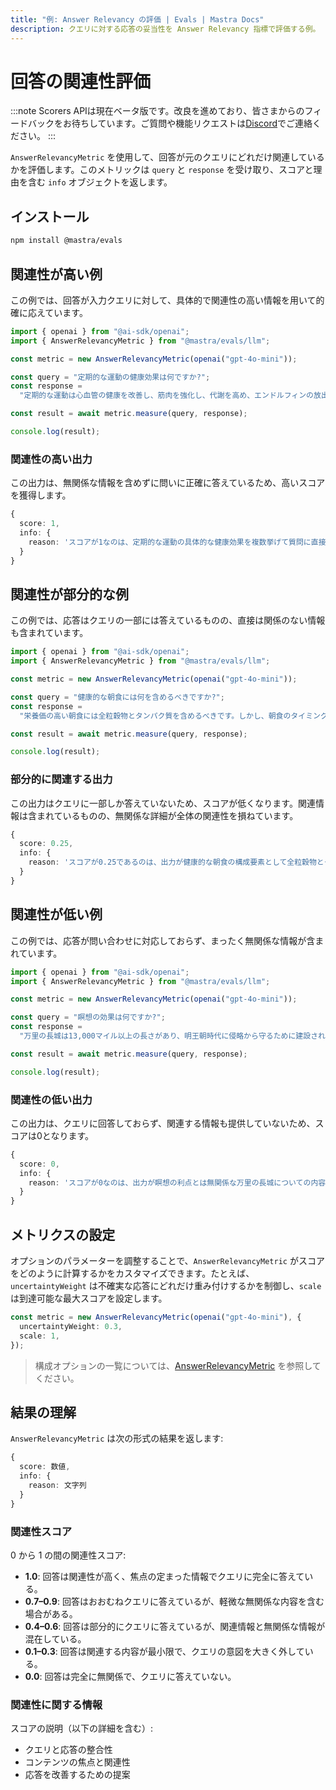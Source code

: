 ```yaml
---
title: "例: Answer Relevancy の評価 | Evals | Mastra Docs"
description: クエリに対する応答の妥当性を Answer Relevancy 指標で評価する例。
---
```


# 回答の関連性評価

:::note
Scorers APIは現在ベータ版です。改良を進めており、皆さまからのフィードバックをお待ちしています。ご質問や機能リクエストは[Discord](https://discord.gg/mastra)でご連絡ください。
:::

`AnswerRelevancyMetric` を使用して、回答が元のクエリにどれだけ関連しているかを評価します。このメトリックは `query` と `response` を受け取り、スコアと理由を含む `info` オブジェクトを返します。

## インストール

```bash copy
npm install @mastra/evals
```


## 関連性が高い例

この例では、回答が入力クエリに対して、具体的で関連性の高い情報を用いて的確に応えています。

```typescript title="src/example-high-answer-relevancy.ts" showLineNumbers copy
import { openai } from "@ai-sdk/openai";
import { AnswerRelevancyMetric } from "@mastra/evals/llm";

const metric = new AnswerRelevancyMetric(openai("gpt-4o-mini"));

const query = "定期的な運動の健康効果は何ですか?";
const response =
  "定期的な運動は心血管の健康を改善し、筋肉を強化し、代謝を高め、エンドルフィンの放出により精神的な健康を向上させます。";

const result = await metric.measure(query, response);

console.log(result);
```


### 関連性の高い出力

この出力は、無関係な情報を含めずに問いに正確に答えているため、高いスコアを獲得します。

```typescript
{
  score: 1,
  info: {
    reason: 'スコアが1なのは、定期的な運動の具体的な健康効果を複数挙げて質問に直接答えているためです。これには、心血管の健康、筋力、代謝、そしてメンタルヘルスの向上が含まれます。いずれの点も関連性が高く、健康効果への包括的な理解に貢献しています。'
  }
}
```


## 関連性が部分的な例

この例では、応答はクエリの一部には答えているものの、直接は関係のない情報も含まれています。

```typescript title="src/example-partial-answer-relevancy.ts" showLineNumbers copy
import { openai } from "@ai-sdk/openai";
import { AnswerRelevancyMetric } from "@mastra/evals/llm";

const metric = new AnswerRelevancyMetric(openai("gpt-4o-mini"));

const query = "健康的な朝食には何を含めるべきですか?";
const response =
  "栄養価の高い朝食には全粒穀物とタンパク質を含めるべきです。しかし、朝食のタイミングも同様に重要です。研究によると、起床後2時間以内に食事をすることで、一日を通じて代謝とエネルギーレベルが最適化されることが示されています。";

const result = await metric.measure(query, response);

console.log(result);
```


### 部分的に関連する出力

この出力はクエリに一部しか答えていないため、スコアが低くなります。関連情報は含まれているものの、無関係な詳細が全体の関連性を損ねています。

```typescript
{
  score: 0.25,
  info: {
    reason: 'スコアが0.25であるのは、出力が健康的な朝食の構成要素として全粒穀物とタンパク質に言及し、直接的な回答を示していて一定の関連性があるためです。ただし、朝食のタイミングやそれが代謝・エネルギーレベルに及ぼす影響に関する追加情報は質問に直接関係せず、全体としての関連性スコアを下げています。'
  }
}
```


## 関連性が低い例

この例では、応答が問い合わせに対応しておらず、まったく無関係な情報が含まれています。

```typescript title="src/example-low-answer-relevancy.ts" showLineNumbers copy
import { openai } from "@ai-sdk/openai";
import { AnswerRelevancyMetric } from "@mastra/evals/llm";

const metric = new AnswerRelevancyMetric(openai("gpt-4o-mini"));

const query = "瞑想の効果は何ですか?";
const response =
  "万里の長城は13,000マイル以上の長さがあり、明王朝時代に侵略から守るために建設されました。";

const result = await metric.measure(query, response);

console.log(result);
```


### 関連性の低い出力

この出力は、クエリに回答しておらず、関連する情報も提供していないため、スコアは0となります。

```typescript
{
  score: 0,
  info: {
    reason: 'スコアが0なのは、出力が瞑想の利点とは無関係な万里の長城についての内容であり、入力された質問に答えるための関連情報や文脈を一切提供していないためです。'
  }
}
```


## メトリクスの設定

オプションのパラメーターを調整することで、`AnswerRelevancyMetric` がスコアをどのように計算するかをカスタマイズできます。たとえば、`uncertaintyWeight` は不確実な応答にどれだけ重み付けするかを制御し、`scale` は到達可能な最大スコアを設定します。

```typescript showLineNumbers copy
const metric = new AnswerRelevancyMetric(openai("gpt-4o-mini"), {
  uncertaintyWeight: 0.3,
  scale: 1,
});
```

> 構成オプションの一覧については、[AnswerRelevancyMetric](/reference/evals/answer-relevancy) を参照してください。


## 結果の理解

`AnswerRelevancyMetric` は次の形式の結果を返します:

```typescript
{
  score: 数値,
  info: {
    reason: 文字列
  }
}
```


### 関連性スコア

0 から 1 の間の関連性スコア:

- **1.0**: 回答は関連性が高く、焦点の定まった情報でクエリに完全に答えている。
- **0.7–0.9**: 回答はおおむねクエリに答えているが、軽微な無関係な内容を含む場合がある。
- **0.4–0.6**: 回答は部分的にクエリに答えているが、関連情報と無関係な情報が混在している。
- **0.1–0.3**: 回答は関連する内容が最小限で、クエリの意図を大きく外している。
- **0.0**: 回答は完全に無関係で、クエリに答えていない。

### 関連性に関する情報

スコアの説明（以下の詳細を含む）:

- クエリと応答の整合性
- コンテンツの焦点と関連性
- 応答を改善するための提案

<GithubLink
  outdated={true}
  marginTop="mt-16"
  link="https://github.com/mastra-ai/mastra/blob/main/examples/basics/evals/answer-relevancy"
/>